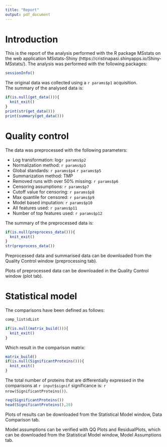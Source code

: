 ```yaml
---
title: "Report"
output: pdf_document
---
```


# Introduction

This is the report of the analysis performed with the R package MSstats on the web application MSstats-Shiny (https://cristinapasi.shinyapps.io/Shiny-MSstats/).
The analysis was performed with the following packages:

```r
sessionInfo()
```

The original data was collected using a `r params$p1` acquisition.  
The summary of the analysed data is:

```r
if(is.null(get_data())){
  knit_exit()
}
print(str(get_data()))
print(summary(get_data()))
```

# Quality control

The data was preprocessed with the following parameters:

* Log transformation: log`r params$p2`
* Normalization method: `r params$p3`
* Global standards: `r params$p4` `r params$p5`
* Summarization method: TMP
* Removed runs with over 50% missing: `r params$p6`
* Censoring assumptions: `r params$p7`
* Cutoff value for censoring: `r params$p8`
* Max quantile for censored: `r params$p9`
* Model based imputation: `r params$p10`
* All features used: `r params$p11`
* Number of top features used: `r params$p12`

The summary of the preprocessed data is:

```r
if(is.null(preprocess_data())){
  knit_exit()
}
str(preprocess_data())
```

Preprocessed data and summarised data can be downloaded from the Quality Control window (preprocessing tab).

Plots of preprocessed data can be downloaded in the Quality Control window (plot tab).

# Statistical model 

The comparisons have been defined as follows:

```r
comp_list$dList

if(is.null(matrix_build())){
  knit_exit()
}

```

Which result in the comparison matrix:

```r
matrix_build()
if(is.null(SignificantProteins())){
  knit_exit()
}
```

The total number of proteins that are differentially expressed in the comparisons at `r input$signif` significance is: `r nrow(SignificantProteins())`.

```r
req(SignificantProteins())
head(SignificantProteins(),20)
```

Plots of results can be downloaded from the Statistical Model window, Data Comparison tab.

Model assumptions can be verified with QQ Plots and ResidualPlots, which can be downloaded from the Statistical Model window, Model Assumptions tab.



